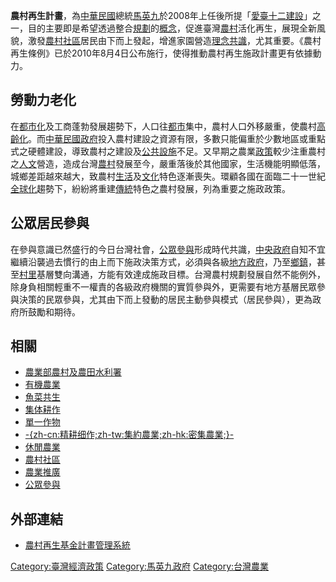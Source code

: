 {{inappropriate tone|time=2015-10-09T16:15:37+00:00}}
'''農村再生計畫'''，為[[中華民國|中華民國]]總統[[馬英九|馬英九]]於2008年上任後所提「[[愛臺十二建設|愛臺十二建設]]」之一，目的主要即是希望透過整合[[規劃|規劃]]的[[概念|概念]]，促進臺灣[[農村|農村]]活化再生，展現全新風貌，激發[[農村社區|農村社區]]居民由下而上發起，增進家園營造[[理念|理念]][[共識|共識]]，尤其重要。《農村再生條例》已於2010年8月4日公布施行，使得推動農村再生施政計畫更有依據動力。

== 勞動力老化 ==
{{main|台灣農業勞動力老化}}
在[[都市化|都市化]]及工商蓬勃發展趨勢下，人口往[[都市|都市]]集中，農村人口外移嚴重，使農村[[高齡化|高齡化]]。而[[中華民國政府|中華民國政府]]投入農村建設之資源有限，多數只能偏重於少數地區或重點式之硬體建設，導致農村之建設及[[公共設施|公共設施]]不足。又早期之農業[[政策|政策]]較少注重農村之[[人文|人文]]營造，造成台灣[[農村|農村]]發展至今，嚴重落後於其他國家，生活機能明顯低落，城鄉差距越來越大，致農村[[生活|生活]]及[[文化|文化]]特色逐漸喪失。環顧各國在面臨二十一世紀[[全球化|全球化]]趨勢下，紛紛將重建[[傳統|傳統]]特色之農村發展，列為重要之施政政策。

== 公眾居民參與 ==
在參與意識已然盛行的今日台灣社會，[[公眾參與|公眾參與]]形成時代共識，[[中央政府|中央政府]]自知不宜繼續沿襲過去慣行的由上而下施政決策方式，必須與各級[[地方政府|地方政府]]，乃至[[鄉鎮|鄉鎮]]，甚至[[村里|村里]]基層雙向溝通，方能有效達成施政目標。台灣農村規劃發展自然不能例外，除身負相關輕重不一權責的各級政府機關的實質參與外，更需要有地方基層民眾參與決策的民眾參與，尤其由下而上發動的居民主動參與模式（居民參與），更為政府所鼓勵和期待。

==相關==
*[[農業部農村及農田水利署|農業部農村及農田水利署]]
*[[有機農業|有機農業]]
*[[魚菜共生|魚菜共生]]
*[[集体耕作|集体耕作]]
*[[單一作物|單一作物]]
*[[精耕细作|-{zh-cn:精耕细作;zh-tw:集約農業;zh-hk:密集農業;}-]]
*[[休閒農業|休閒農業]]
*[[農村社區|農村社區]]
*[[農業推廣|農業推廣]]
*[[公眾參與|公眾參與]]

== 外部連結 ==
* [https://rrp.coa.gov.tw/ 農村再生基金計畫管理系統]

[[Category:臺灣經濟政策|Category:臺灣經濟政策]]
[[Category:馬英九政府|Category:馬英九政府]]
[[Category:台灣農業|Category:台灣農業]]